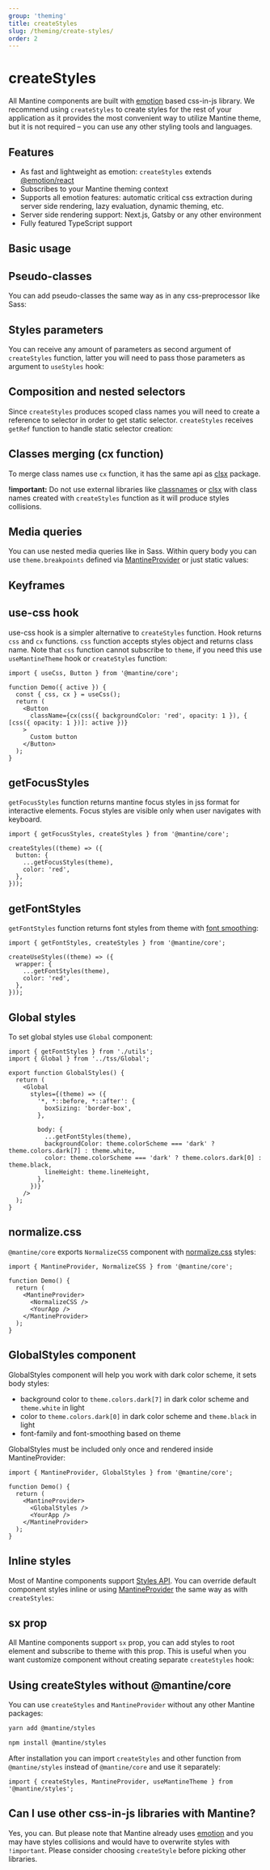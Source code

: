 ```yaml
---
group: 'theming'
title: createStyles
slug: /theming/create-styles/
order: 2
---
```



# createStyles

All Mantine components are built with [emotion](https://emotion.sh/) based css-in-js library.
We recommend using `createStyles` to create styles for the rest of your application
as it provides the most convenient way to utilize Mantine theme, but it is not required
– you can use any other styling tools and languages.

## Features

- As fast and lightweight as emotion: `createStyles` extends [@emotion/react](https://emotion.sh/docs/@emotion/react)
- Subscribes to your Mantine theming context
- Supports all emotion features: automatic critical css extraction during server side rendering, lazy evaluation, dynamic theming, etc.
- Server side rendering support: Next.js, Gatsby or any other environment
- Fully featured TypeScript support

## Basic usage

<Demo data={CreateStylesDemos.createStylesBasics} />

## Pseudo-classes

You can add pseudo-classes the same way as in any css-preprocessor like Sass:

<Demo data={CreateStylesDemos.createStylesPseudo} />

## Styles parameters

You can receive any amount of parameters as second argument of `createStyles` function,
latter you will need to pass those parameters as argument to `useStyles` hook:

<Demo data={CreateStylesDemos.createStylesParameters} />

## Composition and nested selectors

Since `createStyles` produces scoped class names you will need to create a reference to selector
in order to get static selector. `createStyles` receives `getRef` function to handle static selector creation:

<Demo data={CreateStylesDemos.createStylesComposition} />

## Classes merging (cx function)

To merge class names use `cx` function, it has the same api as [clsx](https://www.npmjs.com/package/clsx) package.

**!important:** Do not use external libraries like [classnames](https://www.npmjs.com/package/classnames)
or [clsx](https://www.npmjs.com/package/clsx) with class names created with `createStyles` function
as it will produce styles collisions.

<Demo data={CreateStylesDemos.createStylesCx} />

## Media queries

You can use nested media queries like in Sass. Within query body you can use `theme.breakpoints`
defined via [MantineProvider](/theming/extend-theme/#breakpoints) or just static values:

<Demo data={CreateStylesDemos.createStylesMedia} />

## Keyframes

<Demo data={CreateStylesDemos.createStylesKeyframes} />

## use-css hook

use-css hook is a simpler alternative to `createStyles` function.
Hook returns `css` and `cx` functions. `css` function accepts styles object and returns class name.
Note that `css` function cannot subscribe to `theme`, if you need this use `useMantineTheme` hook or `createStyles` function:

```tsx
import { useCss, Button } from '@mantine/core';

function Demo({ active }) {
  const { css, cx } = useCss();
  return (
    <Button
      className={cx(css({ backgroundColor: 'red', opacity: 1 }), { [css({ opacity: 1 })]: active })}
    >
      Custom button
    </Button>
  );
}
```

## getFocusStyles

`getFocusStyles` function returns mantine focus styles in jss format for interactive elements.
Focus styles are visible only when user navigates with keyboard.

```tsx
import { getFocusStyles, createStyles } from '@mantine/core';

createStyles((theme) => ({
  button: {
    ...getFocusStyles(theme),
    color: 'red',
  },
}));
```

## getFontStyles

`getFontStyles` function returns font styles from theme with [font smoothing](https://developer.mozilla.org/en-US/docs/Web/CSS/font-smooth):

```tsx
import { getFontStyles, createStyles } from '@mantine/core';

createUseStyles((theme) => ({
  wrapper: {
    ...getFontStyles(theme),
    color: 'red',
  },
}));
```

## Global styles

To set global styles use `Global` component:

```tsx
import { getFontStyles } from './utils';
import { Global } from '../tss/Global';

export function GlobalStyles() {
  return (
    <Global
      styles={(theme) => ({
        '*, *::before, *::after': {
          boxSizing: 'border-box',
        },

        body: {
          ...getFontStyles(theme),
          backgroundColor: theme.colorScheme === 'dark' ? theme.colors.dark[7] : theme.white,
          color: theme.colorScheme === 'dark' ? theme.colors.dark[0] : theme.black,
          lineHeight: theme.lineHeight,
        },
      })}
    />
  );
}
```

## normalize.css

`@mantine/core` exports `NormalizeCSS` component with [normalize.css](https://necolas.github.io/normalize.css/) styles:

```tsx
import { MantineProvider, NormalizeCSS } from '@mantine/core';

function Demo() {
  return (
    <MantineProvider>
      <NormalizeCSS />
      <YourApp />
    </MantineProvider>
  );
}
```

## GlobalStyles component

GlobalStyles component will help you work with dark color scheme, it sets body styles:

- background color to `theme.colors.dark[7]` in dark color scheme and `theme.white` in light
- color to `theme.colors.dark[0]` in dark color scheme and `theme.black` in light
- font-family and font-smoothing based on theme

GlobalStyles must be included only once and rendered inside MantineProvider:

```tsx
import { MantineProvider, GlobalStyles } from '@mantine/core';

function Demo() {
  return (
    <MantineProvider>
      <GlobalStyles />
      <YourApp />
    </MantineProvider>
  );
}
```

## Inline styles

Most of Mantine components support [Styles API](/theming/styles-api/).
You can override default component styles inline or using [MantineProvider](/theming/mantine-provider/)
the same way as with `createStyles`:

<Demo data={TabsDemos.stylesApi} />

## sx prop

All Mantine components support `sx` prop, you can add styles to root element and subscribe to theme with this
prop. This is useful when you want customize component without creating separate `createStyles` hook:

<Demo data={CreateStylesDemos.createStylesSx} />

## Using createStyles without @mantine/core

You can use `createStyles` and `MantineProvider` without any other Mantine packages:

```bash
yarn add @mantine/styles

npm install @mantine/styles
```

After installation you can import `createStyles` and other function from `@mantine/styles` instead of `@mantine/core` and use it separately:

```tsx
import { createStyles, MantineProvider, useMantineTheme } from '@mantine/styles';
```

## Can I use other css-in-js libraries with Mantine?

Yes, you can. But please note that Mantine already uses [emotion](https://emotion.sh/) and you may
have styles collisions and would have to overwrite styles with `!important`. Please consider
choosing `createStyle` before picking other libraries.
